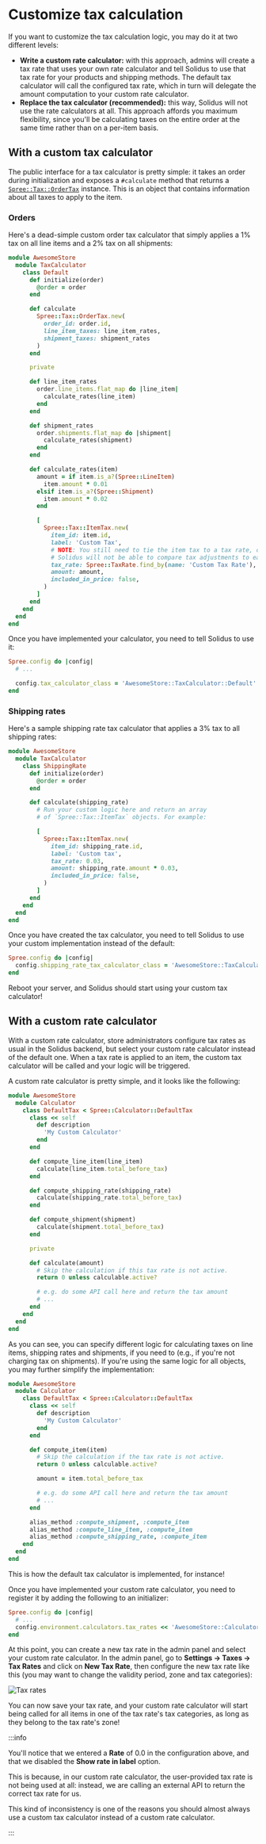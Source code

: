 # Customize tax calculation

If you want to customize the tax calculation logic, you may do it at two different levels:

* **Write a custom rate calculator:** with this approach, admins will create a tax rate that uses
your own rate calculator and tell Solidus to use that tax rate for your products and shipping
methods. The default tax calculator will call the configured tax rate, which in turn will delegate
the amount computation to your custom rate calculator.
* **Replace the tax calculator (recommended):** this way, Solidus will not use the rate calculators
at all. This approach affords you maximum flexibility, since you'll be calculating taxes on the
entire order at the same time rather than on a per-item basis.

## With a custom tax calculator

The public interface for a tax calculator is pretty simple: it takes an order during initialization
and exposes a `#calculate` method that returns
a [`Spree::Tax::OrderTax`](https://github.com/solidusio/solidus/blob/v3.0/core/app/models/spree/tax/order\_tax.rb)
instance. This is an object that contains information about all taxes to apply to the item.

### Orders

Here's a dead-simple custom order tax calculator that simply applies a 1% tax on all line items and
a 2% tax on all shipments:

```ruby title="app/models/awesome:store/tax:calculator/default.rb"
module AwesomeStore
  module TaxCalculator
    class Default
      def initialize(order)
        @order = order
      end

      def calculate
        Spree::Tax::OrderTax.new(
          order_id: order.id,
          line_item_taxes: line_item_rates,
          shipment_taxes: shipment_rates
        )
      end

      private

      def line_item_rates
        order.line_items.flat_map do |line_item|
          calculate_rates(line_item)
        end
      end

      def shipment_rates
        order.shipments.flat_map do |shipment|
          calculate_rates(shipment)
        end
      end

      def calculate_rates(item)
        amount = if item.is_a?(Spree::LineItem)
          item.amount * 0.01
        elsif item.is_a?(Spree::Shipment)
          item.amount * 0.02
        end

        [
          Spree::Tax::ItemTax.new(
            item_id: item.id,
            label: 'Custom Tax',
            # NOTE: You still need to tie the item tax to a tax rate, otherwise
            # Solidus will not be able to compare tax adjustments to each other
            tax_rate: Spree::TaxRate.find_by(name: 'Custom Tax Rate'),
            amount: amount,
            included_in_price: false,
          )
        ]
      end
    end
  end
end
```

Once you have implemented your calculator, you need to tell Solidus to use it:

```ruby title="config/initializers/spree.rb"
Spree.config do |config|
  # ...

  config.tax_calculator_class = 'AwesomeStore::TaxCalculator::Default'
end
```

### Shipping rates

Here's a sample shipping rate tax calculator that applies a 3% tax to all shipping rates:

```ruby title="app/models/awesome:store/tax:calculator/shipping:rate.rb"
module AwesomeStore
  module TaxCalculator
    class ShippingRate
      def initialize(order)
        @order = order
      end

      def calculate(shipping_rate)
        # Run your custom logic here and return an array
        # of `Spree::Tax::ItemTax` objects. For example:

        [
          Spree::Tax::ItemTax.new(
            item_id: shipping_rate.id,
            label: 'Custom tax',
            tax_rate: 0.03,
            amount: shipping_rate.amount * 0.03,
            included_in_price: false,
          )
        ]
      end
    end
  end
end
```

Once you have created the tax calculator, you need to tell Solidus to use your custom implementation
instead of the default:

```ruby title="config/initializers/spree.rb"
Spree.config do |config|
  config.shipping_rate_tax_calculator_class = 'AwesomeStore::TaxCalculator:ShippingRate'
end
```

Reboot your server, and Solidus should start using your custom tax calculator!

## With a custom rate calculator

With a custom rate calculator, store administrators configure tax rates as usual in the Solidus
backend, but select your custom rate calculator instead of the default one. When a tax rate is
applied to an item, the custom tax calculator will be called and your logic will be triggered.

A custom rate calculator is pretty simple, and it looks like the following:

```ruby title="app/models/awesome:store/calculator/default:tax.rb"
module AwesomeStore
  module Calculator
    class DefaultTax < Spree::Calculator::DefaultTax
      class << self
        def description
          'My Custom Calculator'
        end
      end

      def compute_line_item(line_item)
        calculate(line_item.total_before_tax)
      end

      def compute_shipping_rate(shipping_rate)
        calculate(shipping_rate.total_before_tax)
      end

      def compute_shipment(shipment)
        calculate(shipment.total_before_tax)
      end

      private

      def calculate(amount)
        # Skip the calculation if this tax rate is not active.
        return 0 unless calculable.active?

        # e.g. do some API call here and return the tax amount
        # ...
      end
    end
  end
end
```

As you can see, you can specify different logic for calculating taxes on line items, shipping rates
and shipments, if you need to (e.g., if you're not charging tax on shipments). If you're using the
same logic for all objects, you may further simplify the implementation:

```ruby title="app/models/awesome:store/calculator/default:tax.rb"
module AwesomeStore
  module Calculator
    class DefaultTax < Spree::Calculator::DefaultTax
      class << self
        def description
          'My Custom Calculator'
        end
      end

      def compute_item(item)
        # Skip the calculation if the tax rate is not active.
        return 0 unless calculable.active?

        amount = item.total_before_tax

        # e.g. do some API call here and return the tax amount
        # ...
      end

      alias_method :compute_shipment, :compute_item
      alias_method :compute_line_item, :compute_item
      alias_method :compute_shipping_rate, :compute_item
    end
  end
end
```

This is how the default tax calculator is implemented, for instance!

Once you have implemented your custom rate calculator, you need to register it by adding the
following to an initializer:

```ruby title="config/initializers/spree.rb"
Spree.config do |config|
  # ...
  config.environment.calculators.tax_rates << 'AwesomeStore::Calculator::DefaultTax'
end
```

At this point, you can create a new tax rate in the admin panel and select your custom rate
calculator. In the admin panel, go to **Settings -> Taxes -> Tax Rates** and click on **New Tax
Rate**, then configure the new tax rate like this (you may want to change the validity period, zone
and tax categories):

![Tax rates](./images/tax-rates.png)

You can now save your tax rate, and your custom rate calculator will start being called for all
items in one of the tax rate's tax categories, as long as they belong to the tax rate's zone!

:::info

You'll notice that we entered a **Rate** of 0.0 in the configuration above, and that we disabled
the **Show rate in label** option.

This is because, in our custom rate calculator, the user-provided tax rate is not being used at all:
instead, we are calling an external API to return the correct tax rate for us.

This kind of inconsistency is one of the reasons you should almost always use a custom tax
calculator instead of a custom rate calculator.

:::
